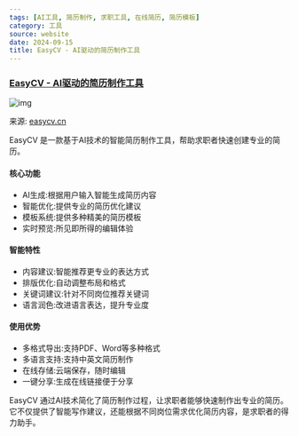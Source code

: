 ```yaml
---
tags: [AI工具, 简历制作, 求职工具, 在线简历, 简历模板]
category: 工具
source: website
date: 2024-09-15
title: EasyCV - AI驱动的简历制作工具
---
```


### [EasyCV - AI驱动的简历制作工具](https://easycv.cn/ai)

![img](https://img.mengpeng.tech/i/2024/12/04/675036448e25e.webp)

来源: [easycv.cn](https://easycv.cn/ai)

EasyCV 是一款基于AI技术的智能简历制作工具，帮助求职者快速创建专业的简历。

#### 核心功能
- AI生成:根据用户输入智能生成简历内容
- 智能优化:提供专业的简历优化建议
- 模板系统:提供多种精美的简历模板
- 实时预览:所见即所得的编辑体验

#### 智能特性
- 内容建议:智能推荐更专业的表达方式
- 排版优化:自动调整布局和格式
- 关键词建议:针对不同岗位推荐关键词
- 语言润色:改进语言表达，提升专业度

#### 使用优势
- 多格式导出:支持PDF、Word等多种格式
- 多语言支持:支持中英文简历制作
- 在线存储:云端保存，随时编辑
- 一键分享:生成在线链接便于分享

EasyCV 通过AI技术简化了简历制作过程，让求职者能够快速制作出专业的简历。它不仅提供了智能写作建议，还能根据不同岗位需求优化简历内容，是求职者的得力助手。 